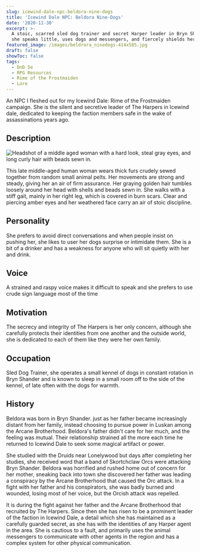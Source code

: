 ```yaml
---
slug: icewind-dale-npc-beldora-nine-dogs
title: 'Icewind Dale NPC: Beldora Nine-Dogs'
date: '2020-11-30'
excerpt: >-
  A stoic, scarred sled dog trainer and secret Harper leader in Bryn Shander,
  she speaks little, uses dogs and messengers, and fiercely shields her agents.
featured_image: /images/beldrora_ninedogs-414x585.jpg
draft: false
showToc: false
tags:
  - DnD 5e
  - RPG Resources
  - Rime of the Frostmaiden
  - Lore
---
```


 An NPC I fleshed out for my Icewind Dale: Rime of the Frostmaiden campaign.  She is the silent and secretive leader of The Harpers in Icewind dale, dedicated to keeping the faction members safe in the wake of assassinations years ago.

## Description

![Headshot of a middle aged woman with a hard look, steal gray eyes, and long curly hair with beads sewn in.](/images/beldrora_ninedogs-414x585.jpg)

This late middle-aged human woman wears thick furs crudely sewed together from random small animal pelts. Her movements are strong and steady, giving her an air of firm assurance. Her graying golden hair tumbles loosely around her head with shells and beads sewn in. She walks with a stiff gait, mainly in her right leg, which is covered in burn scars. Clear and piercing amber eyes and her weathered face carry an air of stoic discipline.

## Personality

She prefers to avoid direct conversations and when people insist on pushing her, she likes to user her dogs surprise or intimidate them. She is a bit of a drinker and has a weakness for anyone who will sit quietly with her and drink.

## Voice

A strained and raspy voice makes it difficult to speak and she prefers to use crude sign language most of the time

## Motivation

The secrecy and integrity of The Harpers is her only concern, although she carefully protects their identities from one another and the outside world, she is dedicated to each of them like they were her own family.

## Occupation

Sled Dog Trainer, she operates a small kennel of dogs in constant rotation in Bryn Shander and is known to sleep in a small room off to the side of the kennel, of late often with the dogs for warmth.

## History

Beldora was born in Bryn Shander. just as her father became increasingly distant from her family, instead choosing to pursue power in Luskan among the Arcane Brotherhood. Beldora's father didn't care for her much, and the feeling was mutual. Their relationship strained all the more each time he returned to Icewind Dale to seek some magical artifact or power.

She studied with the Druids near Lonelywood but days after completing her studies, she received word that a band of Skortchclaw Orcs were attacking Bryn Shander. Beldora was horrified and rushed home out of concern for her mother, sneaking back into town she discovered her father was leading a conspiracy by the Arcane Brotherhood that caused the Orc attack. In a fight with her father and his conspirators, she was badly burned and wounded, losing most of her voice, but the Orcish attack was repelled.

It is during the fight against her father and the Arcane Brotherhood that recruited by The Harpers. Since then she has risen to be a prominent leader of the faction in Icewind Dale, a detail which she has maintained as a carefully guarded secret, as she has with the identities of any Harper agent in the area. She is cautious to a fault, and primarily uses the animal messengers to communicate with other agents in the region and has a complex system for other physical communication.
